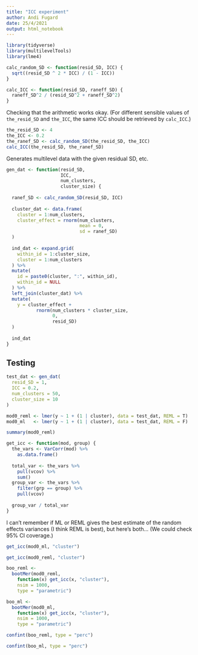 ```yaml
---
title: "ICC experiment"
author: Andi Fugard
date: 25/4/2021
output: html_notebook
---
```


```r
library(tidyverse)
library(multilevelTools)
library(lme4)
```


```r
calc_random_SD <- function(resid_SD, ICC) {
  sqrt((resid_SD ^ 2 * ICC) / (1 - ICC))
}
```


```r
calc_ICC <- function(resid_SD, raneff_SD) {
  raneff_SD^2 / (resid_SD^2 + raneff_SD^2)
}
```


Checking that the arithmetic works okay. (For different sensible values of `the_resid_SD` and `the_ICC`, the same ICC should be retrieved by `calc_ICC`.)

```r
the_resid_SD <- 4
the_ICC <- 0.2
the_ranef_SD <- calc_random_SD(the_resid_SD, the_ICC)
calc_ICC(the_resid_SD, the_ranef_SD)
```


Generates multilevel data with the given residual SD, etc.

```r
gen_dat <- function(resid_SD,
                    ICC,
                    num_clusters,
                    cluster_size) {
  
  ranef_SD <- calc_random_SD(resid_SD, ICC)
  
  cluster_dat <- data.frame(
    cluster = 1:num_clusters,
    cluster_effect = rnorm(num_clusters,
                           mean = 0,
                           sd = ranef_SD)
  )
  
  ind_dat <- expand.grid(
    within_id = 1:cluster_size,
    cluster = 1:num_clusters
  ) %>%
  mutate(
    id = paste0(cluster, ":", within_id),
    within_id = NULL
  ) %>%
  left_join(cluster_dat) %>%
  mutate(
    y = cluster_effect +
           rnorm(num_clusters * cluster_size,
                 0,
                 resid_SD)
  )
  
  ind_dat
}
```


## Testing 

```r
test_dat <- gen_dat(
  resid_SD = 1,
  ICC = 0.2,
  num_clusters = 50,
  cluster_size = 10
)
```


```r
mod0_reml <- lmer(y ~ 1 + (1 | cluster), data = test_dat, REML = T)
mod0_ml   <- lmer(y ~ 1 + (1 | cluster), data = test_dat, REML = F)
```



```r
summary(mod0_reml)
```

```r
get_icc <- function(mod, group) {
  the_vars <- VarCorr(mod) %>%
    as.data.frame()
  
  total_var <- the_vars %>%
    pull(vcov) %>%
    sum()
  group_var <- the_vars %>%
    filter(grp == group) %>%
    pull(vcov)
  
  group_var / total_var
}
```


I can't remember if ML or REML gives the best estimate of the random effects variances (I think REML is best), but here's both... (We could check 95% CI coverage.)

```r
get_icc(mod0_ml, "cluster")
```
```r
get_icc(mod0_reml, "cluster")
```

```r
boo_reml <-
  bootMer(mod0_reml,
    function(x) get_icc(x, "cluster"),
    nsim = 1000,
    type = "parametric")
```


```r
boo_ml <-
  bootMer(mod0_ml,
    function(x) get_icc(x, "cluster"),
    nsim = 1000,
    type = "parametric")
```


```r
confint(boo_reml, type = "perc")
```

```r
confint(boo_ml, type = "perc")
```